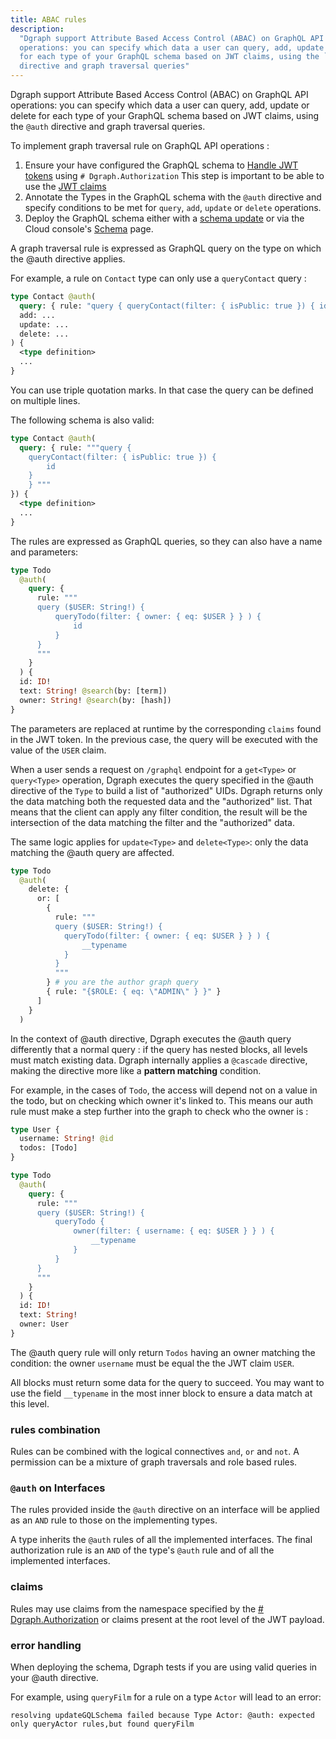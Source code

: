 ```yaml
---
title: ABAC rules
description:
  "Dgraph support Attribute Based Access Control (ABAC) on GraphQL API
  operations: you can specify which data a user can query, add, update or delete
  for each type of your GraphQL schema based on JWT claims, using the `@auth`
  directive and graph traversal queries"
---
```


Dgraph support Attribute Based Access Control (ABAC) on GraphQL API operations:
you can specify which data a user can query, add, update or delete for each type
of your GraphQL schema based on JWT claims, using the `@auth` directive and
graph traversal queries.

To implement graph traversal rule on GraphQL API operations :

1. Ensure your have configured the GraphQL schema to [Handle JWT tokens](./jwt)
   using `# Dgraph.Authorization` This step is important to be able to use the
   [JWT claims](./overview#jwt-claims)
2. Annotate the Types in the GraphQL schema with the `@auth` directive and
   specify conditions to be met for `query`, `add`, `update` or `delete`
   operations.
3. Deploy the GraphQL schema either with a
   [schema update](/dgraph/graphql/api#using-updategqlschema-to-add-or-modify-a-schema)
   or via the Cloud console's [Schema](https://cloud.dgraph.io/_/schema) page.

A graph traversal rule is expressed as GraphQL query on the type on which the
@auth directive applies.

For example, a rule on `Contact` type can only use a `queryContact` query :

```graphql
type Contact @auth(
  query: { rule: "query { queryContact(filter: { isPublic: true }) { id } }" },
  add: ...
  update: ...
  delete: ...
) {
  <type definition>
  ...
}
```

You can use triple quotation marks. In that case the query can be defined on
multiple lines.

The following schema is also valid:

```graphql
type Contact @auth(
  query: { rule: """query {
    queryContact(filter: { isPublic: true }) {
        id
    }
    } """
}) {
  <type definition>
  ...
}
```

The rules are expressed as GraphQL queries, so they can also have a name and
parameters:

```graphql
type Todo
  @auth(
    query: {
      rule: """
      query ($USER: String!) {
          queryTodo(filter: { owner: { eq: $USER } } ) {
              id
          }
      }
      """
    }
  ) {
  id: ID!
  text: String! @search(by: [term])
  owner: String! @search(by: [hash])
}
```

The parameters are replaced at runtime by the corresponding `claims` found in
the JWT token. In the previous case, the query will be executed with the value
of the `USER` claim.

When a user sends a request on `/graphql` endpoint for a `get<Type>` or
`query<Type>` operation, Dgraph executes the query specified in the @auth
directive of the `Type` to build a list of "authorized" UIDs. Dgraph returns
only the data matching both the requested data and the "authorized" list. That
means that the client can apply any filter condition, the result will be the
intersection of the data matching the filter and the "authorized" data.

The same logic applies for `update<Type>` and `delete<Type>`: only the data
matching the @auth query are affected.

```graphql
type Todo
  @auth(
    delete: {
      or: [
        {
          rule: """
          query ($USER: String!) {
            queryTodo(filter: { owner: { eq: $USER } } ) {
                __typename
            }
          }
          """
        } # you are the author graph query
        { rule: "{$ROLE: { eq: \"ADMIN\" } }" }
      ]
    }
  )
```

In the context of @auth directive, Dgraph executes the @auth query differently
that a normal query : if the query has nested blocks, all levels must match
existing data. Dgraph internally applies a `@cascade` directive, making the
directive more like a **pattern matching** condition.

For example, in the cases of `Todo`, the access will depend not on a value in
the todo, but on checking which owner it's linked to. This means our auth rule
must make a step further into the graph to check who the owner is :

```graphql
type User {
  username: String! @id
  todos: [Todo]
}

type Todo
  @auth(
    query: {
      rule: """
      query ($USER: String!) {
          queryTodo {
              owner(filter: { username: { eq: $USER } } ) {
                  __typename
              }
          }
      }
      """
    }
  ) {
  id: ID!
  text: String!
  owner: User
}
```

The @auth query rule will only return `Todos` having an owner matching the
condition: the owner `username` must be equal the the JWT claim `USER`.

All blocks must return some data for the query to succeed. You may want to use
the field `__typename` in the most inner block to ensure a data match at this
level.

### rules combination

Rules can be combined with the logical connectives `and`, `or` and `not`. A
permission can be a mixture of graph traversals and role based rules.

### `@auth` on Interfaces

The rules provided inside the `@auth` directive on an interface will be applied
as an `AND` rule to those on the implementing types.

A type inherits the `@auth` rules of all the implemented interfaces. The final
authorization rule is an `AND` of the type's `@auth` rule and of all the
implemented interfaces.

### claims

Rules may use claims from the namespace specified by the
[# Dgraph.Authorization](./jwt) or claims present at the root level of the JWT
payload.

### error handling

When deploying the schema, Dgraph tests if you are using valid queries in your
@auth directive.

For example, using `queryFilm` for a rule on a type `Actor` will lead to an
error:

```
resolving updateGQLSchema failed because Type Actor: @auth: expected only queryActor rules,but found queryFilm
```
